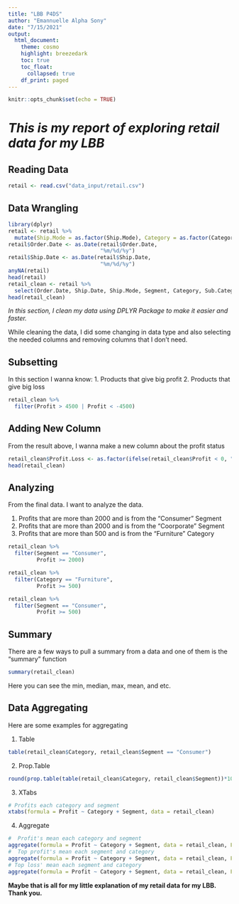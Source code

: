 ---
title: "LBB P4DS"
author: "Emannuelle Alpha Sony"
date: "7/15/2021"
output:
  html_document:
    theme: cosmo
    highlight: breezedark
    toc: true
    toc_float:
      collapsed: true
    df_print: paged
---

```{r setup, include=FALSE}
knitr::opts_chunk$set(echo = TRUE)
```

# *This is my report of exploring retail data for my LBB*

## Reading Data

```{r}
retail <- read.csv("data_input/retail.csv")
```

## Data Wrangling

```{r}
library(dplyr)
retail <- retail %>% 
  mutate(Ship.Mode = as.factor(Ship.Mode), Category = as.factor(Category), Sub.Category = as.factor(Sub.Category), Segment = as.factor(Segment))
retail$Order.Date <- as.Date(retail$Order.Date,
                             "%m/%d/%y")
retail$Ship.Date <- as.Date(retail$Ship.Date,
                             "%m/%d/%y")
anyNA(retail)
head(retail)
retail_clean <- retail %>% 
  select(Order.Date, Ship.Date, Ship.Mode, Segment, Category, Sub.Category, Product.Name, Sales, Quantity, Discount, Profit)
head(retail_clean)
```

*In this section, I clean my data using DPLYR Package to make it easier and faster.*

While cleaning the data, I did some changing in data type and also selecting the needed columns and removing columns that I don't need.

## Subsetting

In this section I wanna know:
1. Products that give big profit
2. Products that give big loss

```{r}
retail_clean %>% 
  filter(Profit > 4500 | Profit < -4500)
```

## Adding New Column

From the result above, I wanna make a new column about the profit status

```{r}
retail_clean$Profit.Loss <- as.factor(ifelse(retail_clean$Profit < 0, "Loss", "Profit"))
head(retail_clean)
```
## Analyzing

From the final data. I want to analyze the data.

1. Profits that are more than 2000 and is from the "Consumer" Segment
2. Profits that are more than 2000 and is from the "Coorporate" Segment
3. Profits that are more than 500 and is from the "Furniture" Category

```{r}
retail_clean %>% 
  filter(Segment == "Consumer",
         Profit >= 2000)
```
```{r}
retail_clean %>% 
  filter(Category == "Furniture",
         Profit >= 500)
```
```{r}
retail_clean %>% 
  filter(Segment == "Consumer",
         Profit >= 500)
```
## Summary

There are a few ways to pull a summary from a data and one of them is the "summary" function

```{r}
summary(retail_clean)
```
Here you can see the min, median, max, mean, and etc.

## Data Aggregating

Here are some examples for aggregating

1. Table
```{r}
table(retail_clean$Category, retail_clean$Segment == "Consumer")
```
2. Prop.Table
```{r}
round(prop.table(table(retail_clean$Category, retail_clean$Segment))*100, digits = 2)
```
3. XTabs
```{r}
# Profits each category and segment
xtabs(formula = Profit ~ Category + Segment, data = retail_clean)
```
4. Aggregate
```{r}
#  Profit's mean each category and segment
aggregate(formula = Profit ~ Category + Segment, data = retail_clean, FUN = mean)
#  Top profit's mean each segment and category
aggregate(formula = Profit ~ Category + Segment, data = retail_clean, FUN = max)
# Top loss' mean each segment and category
aggregate(formula = Profit ~ Category + Segment, data = retail_clean, FUN = min)
```

**Maybe that is all for my little explanation of my retail data for my LBB. Thank you.**
